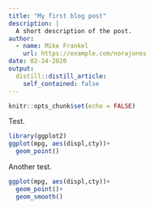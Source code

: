 ```yaml
---
title: "My first blog post"
description: |
  A short description of the post.
author:
  - name: Mike Frankel
    url: https://example.com/norajones
date: 02-24-2020
output:
  distill::distill_article:
    self_contained: false
---
```


```r
knitr::opts_chunk$set(echo = FALSE)
```

Test.

```r
library(ggplot2)
ggplot(mpg, aes(displ,cty))+
  geom_point()
```


Another test.
```r
ggplot(mpg, aes(displ,cty))+
  geom_point()+
  geom_smooth()
```
